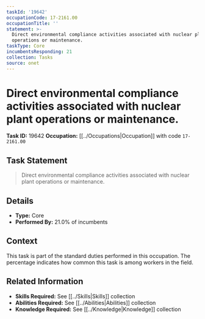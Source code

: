 ```yaml
---
taskId: '19642'
occupationCode: 17-2161.00
occupationTitle: ''
statement: >-
  Direct environmental compliance activities associated with nuclear plant
  operations or maintenance.
taskType: Core
incumbentsResponding: 21
collection: Tasks
source: onet
---
```

# Direct environmental compliance activities associated with nuclear plant operations or maintenance.

**Task ID:** 19642
**Occupation:** [[../Occupations|Occupation]] with code `17-2161.00`

## Task Statement

> Direct environmental compliance activities associated with nuclear plant operations or maintenance.

## Details

- **Type:** Core
- **Performed By:** 21.0% of incumbents

## Context

This task is part of the standard duties performed in this occupation. The percentage indicates how common this task is among workers in the field.

## Related Information

- **Skills Required:** See [[../Skills|Skills]] collection
- **Abilities Required:** See [[../Abilities|Abilities]] collection
- **Knowledge Required:** See [[../Knowledge|Knowledge]] collection
